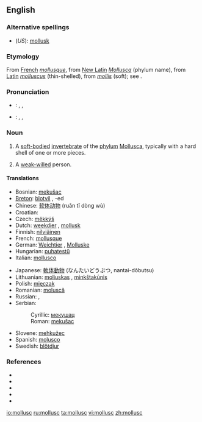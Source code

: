 ==English==

===Alternative spellings===
* (''US''): [[mollusk]]

===Etymology===
From [[French]] ''[[mollusque]]'', from [[New Latin]] ''[[Mollusca]]'' (phylum name), from [[Latin]] ''[[molluscus]]'' (thin-shelled), from ''[[mollis]]'' (soft); see {{proto|Indo-European|mel-}}.

===Pronunciation===
* {{italbrac|[[RP]]}}: {{enPR|mŏl'əsk}}, {{IPA|/ˈmɒləsk/}}, {{SAMPA|/"mQl@sk/}}
* {{italbrac|US}}: {{enPR|mäl'əsk}}, {{IPA|/ˈmɑːləsk/}}, {{SAMPA|/"mA:l@sk/}}

===Noun===
{{en-noun}}

# A [[soft-bodied]] [[invertebrate]] of the [[phylum]] [[Mollusca]], typically with a hard shell of one or more pieces.
# {{figuratively}} A [[weak-willed]] person.

====Translations====
{{trans-top|soft-bodied invertebrate of phylum Mollusca}}
* Bosnian: [[mekušac#Bosnian|mekušac]] {{m}}
* [[Breton]]: [[blotvil]] {{m}}, -ed {{p}}
* Chinese: [[软体动物]] (ruǎn tǐ dòng wù)
* Croatian: {{t|hr|mekušac|alt=mekúšac|m}}
* Czech: [[měkkýš]] {{m}}
* Dutch: [[weekdier]] {{n}}, [[mollusk]]
* Finnish: [[nilviäinen]]
* French: [[mollusque]]
* German: [[Weichtier]] {{n}}, [[Molluske]] {{f}}
* Hungarian: [[puhatestű]]
* Italian: [[mollusco]] {{m}}
{{trans-mid}}
* Japanese: [[軟体動物]] (なんたいどうぶつ, nantai-dōbutsu)
* Lithuanian: [[moliuskas]] {{m}}, [[minkštakūnis]] {{m}}
* Polish: [[mięczak]] {{m}}
* Romanian: [[moluscă]] {{f}}
* Russian: {{t|ru|моллюск|tr=molljúsk|m}}, {{t|ru|мягкотелый|tr=mjaxkotélyj|m}}
* Serbian:
*: Cyrillic: [[мекушац#Serbian|мекушац]] {{m}}
*: Roman: [[mekušac#Serbian|mekušac]] {{m}}
* Slovene: [[mehkužec]] {{m}}
* Spanish: [[molusco]] {{m}}
* Swedish: [[blötdjur]] {{n}}
{{trans-bottom}}

===References===
* {{pedialite|Mollusca}}
* {{R:American Heritage 2000|mollusc}}
* {{R:Dictionary.com|mollusc}}
* {{R:CancerWEB|mollusc}}
* {{R:WordNet 2003|mollusc}}

[[io:mollusc]]
[[ru:mollusc]]
[[ta:mollusc]]
[[vi:mollusc]]
[[zh:mollusc]]